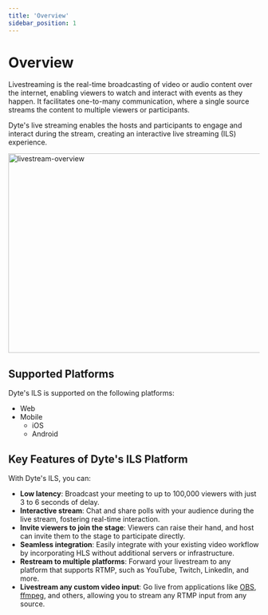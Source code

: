 ```yaml
---
title: 'Overview'
sidebar_position: 1
---
```


# Overview

Livestreaming is the real-time broadcasting of video or audio content over the internet, enabling viewers to watch and interact with events as they happen. It facilitates one-to-many communication, where a single source streams the content to multiple viewers or participants.

Dyte's live streaming enables the hosts and participants to engage and interact during the stream, creating an interactive live streaming (ILS) experience.

<img
  src="/img/coming-soon.png"
  width="700"
  height="400"
  alt="livestream-overview"
  className="livestrem-hls-rtmp"
/>

## Supported Platforms

Dyte's ILS is supported on the following platforms:

- Web
- Mobile
  - iOS
  - Android

## Key Features of Dyte's ILS Platform

With Dyte's ILS, you can:

- **Low latency**: Broadcast your meeting to up to 100,000 viewers with just 3 to 6 seconds of delay.
- **Interactive stream**: Chat and share polls with your audience during the live stream, fostering real-time interaction.
- **Invite viewers to join the stage**: Viewers can raise their hand, and host can invite them to the stage to participate directly.
- **Seamless integration**: Easily integrate with your existing video workflow by incorporating HLS without additional servers or infrastructure.
- **Restream to multiple platforms**: Forward your livestream to any platform that supports RTMP, such as YouTube, Twitch, LinkedIn, and more.
- **Livestream any custom video input**: Go live from applications like [OBS](https://en.wikipedia.org/wiki/OBS_Studio), [ffmpeg](https://en.wikipedia.org/wiki/FFmpeg), and others, allowing you to stream any RTMP input from any source.
